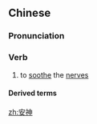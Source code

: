 ==Chinese==
{{zh-forms}}

===Pronunciation===
{{zh-pron
|m=ānshén
|c=on1 san4
|cat=v
}}

===Verb===
{{zh-verb}}

# to [[soothe]] the [[nerves]]

====Derived terms====
{{zh-der|安神藥}}

[[zh:安神]]